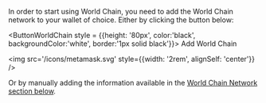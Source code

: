 
In order to start using World Chain, you need to add the World Chain network to your wallet of choice. Either by clicking the button below:

<ButtonWorldChain style = {{height: '80px', color:'black', backgroundColor:'white', border:'1px solid black'}}>
Add World Chain 

<img src='/icons/metamask.svg' style={{width: '2rem', alignSelf: 'center'}} />
</ButtonWorldChain>

Or by manually adding the information available in the <a href='/world-chain/quick-start/info/'>World Chain Network section below</a>.